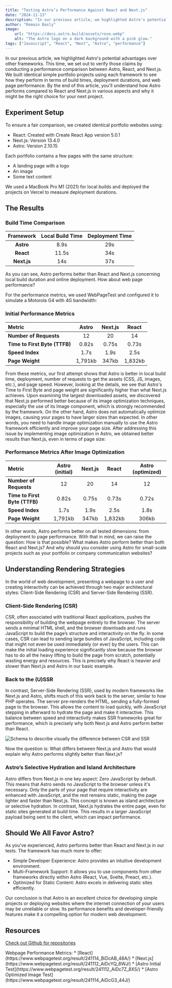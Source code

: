 ```yaml
---
title: "Testing Astro’s Performance Against React and Next.js"
date: "2024-11-13"
description: "In our previous article, we highlighted Astro's potential advantages over other frameworks. This time, we set out to verify those claims by conducting a performance comparison between Astro, React, and Next.js. We built identical simple portfolio projects (more...)"
author: "Romain Basly"
image:
    url: "https://docs.astro.build/assets/rose.webp"
    alt: "The Astro logo on a dark background with a pink glow."
tags: ["Javascript", "React", "Next", "Astro", "performance"]
---
```



In our previous article, we highlighted Astro's potential advantages over other frameworks. This time, we set out to verify those claims by conducting a performance comparison between Astro, React, and Next.js. We built identical simple portfolio projects using each framework to see how they perform in terms of build times, deployment durations, and web page performance. By the end of this article, you'll understand how Astro performs compared to React and Next.js in various aspects and why it might be the right choice for your next project.

## Experiment Setup

To ensure a fair comparison, we created identical portfolio websites using:
* React: Created with Create React App version 5.0.1
* Next.js: Version 13.4.0
* Astro: Version 2.10.15

Each portfolio contains a few pages with the same structure:
* A landing page with a logo
* An image
* Some text content

We used a MacBook Pro M1 (2021) for local builds and deployed the projects on Vercel to measure deployment durations.

## The Results
### Build Time Comparison
| Framework    | Local Build Time   | Deployment Time   |
|:------------:|:------------------:|:-----------------:|
| **Astro**    | 8.9s               | 29s               |
| **React**    | 11.5s              | 34s               |
| **Next.js**  | 14s                | 37s               |

As you can see, Astro performs better than React and Next.js concerning local build duration and online deployment. How about web page performance?

For the performance metrics, we used WebPageTest and configured it to simulate a Motorola G4 with 4G bandwidth:

### Initial Performance Metrics

| Metric                       | Astro    | Next.js | React  | 
|:-----------------------------|:--------:|:-------:|:------:|
| **Number of Requests**       | 12       | 20      | 14     | 
| **Time to First Byte (TTFB)**| 0.82s    | 0.75s   | 0.73s  | 
| **Speed Index**              | 1.7s     | 1.9s    | 2.5s   | 
| **Page Weight**              | 1,791kb  | 347kb   | 1,832kb| 

From these metrics, our first attempt shows that Astro is better in local build time, deployment, number of requests to get the assets (CSS, JS, images, etc.), and page speed. However, looking at the details, we see that Astro's Time to First Byte and page weight are significantly higher than what Next.js achieves.
Upon examining the largest downloaded assets, we discovered that Next.js performed better because of its image optimization techniques, especially the use of its Image component, which is strongly recommended by the framework. On the other hand, Astro does not automatically optimize images, causing your pages to have larger sizes than expected. In other words, you need to handle image optimization manually to use the Astro framework efficiently and improve your page size.
After addressing this issue by implementing image optimization in Astro, we obtained better results than Next.js, even in terms of page size:

### Performance Metrics After Image Optimization

| Metric                       | Astro (initial)    | Next.js | React  | Astro (optimized) |
|:-----------------------------|:------------------:|:-------:|:------:|:-----------------:|
| **Number of Requests**       | 12                 | 20      | 14     | 12                |
| **Time to First Byte (TTFB)**| 0.82s              | 0.75s   | 0.73s  | 0.72s             |
| **Speed Index**              | 1.7s               | 1.9s    | 2.5s   | 1.8s              |
| **Page Weight**              | 1,791kb            | 347kb   | 1,832kb| 306kb             |

In other words, Astro performs better on all tested dimensions: from deployment to page performance. With that in mind, we can raise the question: How is that possible? What makes Astro perform better than both React and Next.js? And why should you consider using Astro for small-scale projects such as your portfolio or company communication websites?

## Understanding Rendering Strategies

In the world of web development, presenting a webpage to a user and creating interactivity can be achieved through two major architectural styles: Client-Side Rendering (CSR) and Server-Side Rendering (SSR).

### Client-Side Rendering (CSR)

CSR, often associated with traditional React applications, pushes the responsibility of building the webpage entirely to the browser. The server sends a minimal HTML shell, and the browser downloads and runs JavaScript to build the page’s structure and interactivity on the fly.
In some cases, CSR can lead to sending large bundles of JavaScript, including code that might not even be used immediately (or ever) by the users. This can make the initial loading experience significantly slow because the browser has to do all the heavy lifting to build the page from scratch, potentially wasting energy and resources. This is precisely why React is heavier and slower than Next.js and Astro in our basic example.

### Back to the (U)SSR

In contrast, Server-Side Rendering (SSR), used by modern frameworks like Next.js and Astro, shifts much of this work back to the server, similar to how PHP operates. The server pre-renders the HTML, sending a fully-formed page to the browser. This allows the content to load quickly, with JavaScript stepping in afterward to hydrate the page and make it interactive.
This balance between speed and interactivity makes SSR frameworks great for performance, which is precisely why both Next.js and Astro perform better than React. 

<img 
  src="/Images/blog-posts/2/schema-csr-ssr.png" 
  alt="Schema to describe visually the difference between CSR and SSR" 
/>

Now the question is: What differs between Next.js and Astro that would explain why Astro performs slightly better than Next.js?

### Astro’s Selective Hydration and Island Architecture

Astro differs from Next.js in one key aspect: Zero JavaScript by default. This means that Astro sends no JavaScript to the browser unless it's necessary. Only the parts of your page that require interactivity are enhanced with JavaScript, and the rest remains static, making the page lighter and faster than Next.js. This concept is known as island architecture or selective hydration.
In contrast, Next.js hydrates the entire page, even for static sites generated at build time. This results in a larger JavaScript payload being sent to the client, which can impact performance.

## Should We All Favor Astro?

As you've experienced, Astro performs better than React and Next.js in our tests. The framework has much more to offer:
* Simple Developer Experience: Astro provides an intuitive development environment.
* Multi-Framework Support: It allows you to use components from other frameworks directly within Astro (React, Vue, Svelte, Preact, etc.).
* Optimized for Static Content: Astro excels in delivering static sites efficiently.

Our conclusion is that Astro is an excellent choice for developing simple projects or deploying websites where the internet connection of your users may be unreliable or slow. Its performance benefits and developer-friendly features make it a compelling option for modern web development.

## Resources
[Check out Github for repositories](https://github.com/RomainBasly/setting-up-experiment)

<div>
Webpage Performance Metrics: 
* [React](https://www.webpagetest.org/result/241114_BiDcAB_48A/)
* [Next.js](https://www.webpagetest.org/result/241112_AiDcYQ_8WJ/)
* [Astro Initial Test](https://www.webpagetest.org/result/241112_AiDc7Z_8XS/)
* [Astro Optimized Image Test](https://www.webpagetest.org/result/241114_AiDcG3_44J/)
</div>
